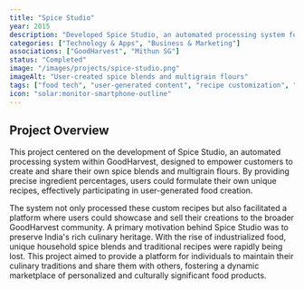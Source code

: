 ```yaml
---
title: "Spice Studio"
year: 2015
description: "Developed Spice Studio, an automated processing system for GoodHarvest, empowering users to create and share their own spice blends and multigrain flours. Users provided ingredient percentages, and the system processed their custom recipes, allowing them to list their creations for others to purchase. The project's main motivation was to preserve India's rich culinary heritage by enabling households to maintain and share their unique food blends."
categories: ["Technology & Apps", "Business & Marketing"]
associations: ["GoodHarvest", "Mithun SG"]
status: "Completed"
image: "/images/projects/spice-studio.png"
imageAlt: "User-created spice blends and multigrain flours"
tags: ["food tech", "user-generated content", "recipe customization", "e-commerce", "GoodHarvest", "automation", "spice blends", "multigrain flours", "cultural preservation", "Indian cuisine"]
icon: "solar:monitor-smartphone-outline"
---
```


## Project Overview

This project centered on the development of Spice Studio, an automated processing system within GoodHarvest, designed to empower customers to create and share their own spice blends and multigrain flours. By providing precise ingredient percentages, users could formulate their own unique recipes, effectively participating in user-generated food creation.

The system not only processed these custom recipes but also facilitated a platform where users could showcase and sell their creations to the broader GoodHarvest community. A primary motivation behind Spice Studio was to preserve India's rich culinary heritage. With the rise of industrialized food, unique household spice blends and traditional recipes were rapidly being lost. This project aimed to provide a platform for individuals to maintain their culinary traditions and share them with others, fostering a dynamic marketplace of personalized and culturally significant food products.